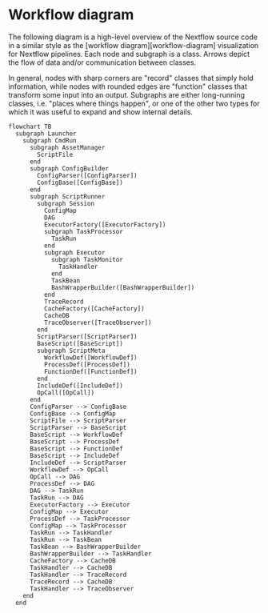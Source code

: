 # Workflow diagram

The following diagram is a high-level overview of the Nextflow source code in a similar style as the [workflow diagram][workflow-diagram] visualization for Nextflow pipelines. Each node and subgraph is a class. Arrows depict the flow of data and/or communication between classes.

In general, nodes with sharp corners are "record" classes that simply hold information, while nodes with rounded edges are "function" classes that transform some input into an output. Subgraphs are either long-running classes, i.e. "places where things happen", or one of the other two types for which it was useful to expand and show internal details.

```mermaid
flowchart TB
  subgraph Launcher
    subgraph CmdRun
      subgraph AssetManager
        ScriptFile
      end
      subgraph ConfigBuilder
        ConfigParser([ConfigParser])
        ConfigBase([ConfigBase])
      end
      subgraph ScriptRunner
        subgraph Session
          ConfigMap
          DAG
          ExecutorFactory([ExecutorFactory])
          subgraph TaskProcessor
            TaskRun
          end
          subgraph Executor
            subgraph TaskMonitor
              TaskHandler
            end
            TaskBean
            BashWrapperBuilder([BashWrapperBuilder])
          end
          TraceRecord
          CacheFactory([CacheFactory])
          CacheDB
          TraceObserver([TraceObserver])
        end
        ScriptParser([ScriptParser])
        BaseScript([BaseScript])
        subgraph ScriptMeta
          WorkflowDef([WorkflowDef])
          ProcessDef([ProcessDef])
          FunctionDef([FunctionDef])
        end
        IncludeDef([IncludeDef])
        OpCall([OpCall])
      end
      ConfigParser --> ConfigBase
      ConfigBase --> ConfigMap
      ScriptFile --> ScriptParser
      ScriptParser --> BaseScript
      BaseScript --> WorkflowDef
      BaseScript --> ProcessDef
      BaseScript --> FunctionDef
      BaseScript --> IncludeDef
      IncludeDef --> ScriptParser
      WorkflowDef --> OpCall
      OpCall --> DAG
      ProcessDef --> DAG
      DAG --> TaskRun
      TaskRun --> DAG
      ExecutorFactory --> Executor
      ConfigMap --> Executor
      ProcessDef --> TaskProcessor
      ConfigMap --> TaskProcessor
      TaskRun --> TaskHandler
      TaskRun --> TaskBean
      TaskBean --> BashWrapperBuilder
      BashWrapperBuilder --> TaskHandler
      CacheFactory --> CacheDB
      TaskHandler --> CacheDB
      TaskHandler --> TraceRecord
      TraceRecord --> CacheDB
      TaskHandler --> TraceObserver
    end
  end
```

[nextflow-diagram]: /nextflow_docs/nextflow_repo/docs/reports.mdx#workflow-diagram
```
